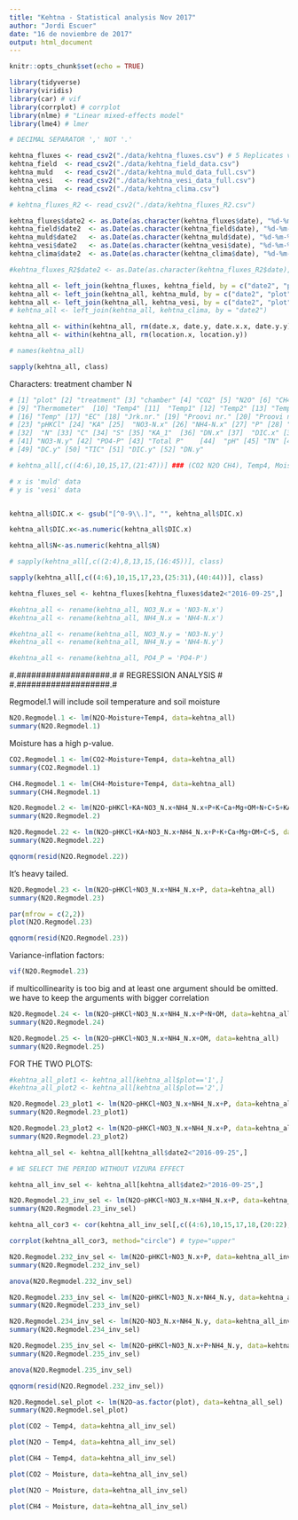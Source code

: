 ---
title: "Kehtna - Statistical analysis Nov 2017"
author: "Jordi Escuer"
date: "16 de noviembre de 2017"
output: html_document
---

```{r setup, include=FALSE}
knitr::opts_chunk$set(echo = TRUE)
```


```{r}
library(tidyverse)
library(viridis)
library(car) # vif
library(corrplot) # corrplot
library(nlme) # "Linear mixed-effects model"
library(lme4) # lmer

```

```{r}

# DECIMAL SEPARATOR ',' NOT '.'

kehtna_fluxes <- read_csv2("./data/kehtna_fluxes.csv") # 5 Replicates version
kehtna_field  <- read_csv2("./data/kehtna_field_data.csv")
kehtna_muld   <- read_csv2("./data/kehtna_muld_data_full.csv")
kehtna_vesi   <- read_csv2("./data/kehtna_vesi_data_full.csv")
kehtna_clima  <- read_csv2("./data/kehtna_clima.csv")

# kehtna_fluxes_R2 <- read_csv2("./data/kehtna_fluxes_R2.csv")

```


```{r}

kehtna_fluxes$date2 <- as.Date(as.character(kehtna_fluxes$date), "%d-%m-%Y") # capital Y
kehtna_field$date2  <- as.Date(as.character(kehtna_field$date), "%d-%m-%Y")
kehtna_muld$date2   <- as.Date(as.character(kehtna_muld$date), "%d-%m-%Y")
kehtna_vesi$date2   <- as.Date(as.character(kehtna_vesi$date), "%d-%m-%Y")
kehtna_clima$date2  <- as.Date(as.character(kehtna_clima$date), "%d-%m-%Y")

#kehtna_fluxes_R2$date2 <- as.Date(as.character(kehtna_fluxes_R2$date), "%d-%m-%Y") # capital Y

```


```{r}

kehtna_all <- left_join(kehtna_fluxes, kehtna_field, by = c("date2", "plot"))
kehtna_all <- left_join(kehtna_all, kehtna_muld, by = c("date2", "plot"))
kehtna_all <- left_join(kehtna_all, kehtna_vesi, by = c("date2", "plot"))
# kehtna_all <- left_join(kehtna_all, kehtna_clima, by = "date2")

kehtna_all <- within(kehtna_all, rm(date.x, date.y, date.x.x, date.y.y))
kehtna_all <- within(kehtna_all, rm(location.x, location.y))

# names(kehtna_all)

sapply(kehtna_all, class)

```
Characters:
  treatment
  chamber
  N

```{r}

# [1] "plot" [2] "treatment" [3] "chamber" [4] "CO2" [5] "N2O" [6] "CH4" [7] "date2" [8] "Discharge"
# [9] "Thermometer"  [10] "Temp4" [11]  "Temp1" [12] "Temp2" [13] "Temp3" [14] "Moisture_EC" [15] "Moisture" 
# [16] "Temp" [17] "EC" [18] "Jrk.nr." [19] "Proovi nr." [20] "Proovi nr._1" [21] "lab date" [22] "Treatment" 
# [23] "pHKCl" [24] "KA" [25]  "NO3-N.x" [26] "NH4-N.x" [27] "P" [28] "K" [29] "Ca" [30] "Mg" [31] "OM" 
# [32]  "N" [33] "C" [34] "S" [35] "KA_1"  [36] "DN.x" [37]  "DIC.x" [38] "DC.x" [39]  "DOC.x" [40] "NH4-N.y" 
# [41] "NO3-N.y" [42] "PO4-P" [43] "Total P"    [44]  "pH" [45] "TN" [46]  "TOC" [47] "DOC.y" [48] "TC" 
# [49] "DC.y" [50] "TIC" [51] "DIC.y" [52] "DN.y"

# kehtna_all[,c((4:6),10,15,17,(21:47))] ### (CO2 N2O CH4), Temp4, Moisture, EC, pHKCl KA NO3-N.x NH4-N.x P K Ca Mg OM N C S KA2 DN.x DIC.x DC.x DOC.x NH4-N.y NO3-N.y PO4-P Total P pH TN TOC DOC.y TC DC.y TIC DIC.y DN.y

# x is 'muld' data
# y is 'vesi' data


kehtna_all$DIC.x <- gsub("[^0-9\\.]", "", kehtna_all$DIC.x)

kehtna_all$DIC.x<-as.numeric(kehtna_all$DIC.x)

kehtna_all$N<-as.numeric(kehtna_all$N)

# sapply(kehtna_all[,c((2:4),8,13,15,(16:45))], class)

sapply(kehtna_all[,c((4:6),10,15,17,23,(25:31),(40:44))], class)

```

```{r}

kehtna_fluxes_sel <- kehtna_fluxes[kehtna_fluxes$date2<"2016-09-25",]

```

```{r}
#kehtna_all <- rename(kehtna_all, NO3_N.x = 'NO3-N.x')
#kehtna_all <- rename(kehtna_all, NH4_N.x = 'NH4-N.x')

#kehtna_all <- rename(kehtna_all, NO3_N.y = 'NO3-N.y')
#kehtna_all <- rename(kehtna_all, NH4_N.y = 'NH4-N.y')

#kehtna_all <- rename(kehtna_all, PO4_P = 'PO4-P')

```



#.###################.#
# REGRESSION ANALYSIS #
#.###################.#


Regmodel.1 will include soil temperature and soil moisture

```{r}
N2O.Regmodel.1 <- lm(N2O~Moisture+Temp4, data=kehtna_all)
summary(N2O.Regmodel.1)
```

Moisture has a high p-value.



```{r}
CO2.Regmodel.1 <- lm(CO2~Moisture+Temp4, data=kehtna_all)
summary(CO2.Regmodel.1)
```

```{r}
CH4.Regmodel.1 <- lm(CH4~Moisture+Temp4, data=kehtna_all)
summary(CH4.Regmodel.1)
```

```{r}
N2O.Regmodel.2 <- lm(N2O~pHKCl+KA+NO3_N.x+NH4_N.x+P+K+Ca+Mg+OM+N+C+S+KA+DN.x+DIC.x+DC.x+DOC.x, data=kehtna_all) # Can be 'KA_1'
summary(N2O.Regmodel.2)

```

```{r}
N2O.Regmodel.22 <- lm(N2O~pHKCl+KA+NO3_N.x+NH4_N.x+P+K+Ca+Mg+OM+C+S, data=kehtna_all)
summary(N2O.Regmodel.22)
```

```{r}
qqnorm(resid(N2O.Regmodel.22))
```

It's heavy tailed.

```{r}
N2O.Regmodel.23 <- lm(N2O~pHKCl+NO3_N.x+NH4_N.x+P, data=kehtna_all)
summary(N2O.Regmodel.23)
```

```{r}
par(mfrow = c(2,2))
plot(N2O.Regmodel.23)
```

```{r}
qqnorm(resid(N2O.Regmodel.23))
```


Variance-inflation factors:

```{r}

vif(N2O.Regmodel.23)

```

if multicollinearity is too big and at least one argument should be omitted.
we have to keep the arguments with bigger correlation

```{r}
N2O.Regmodel.24 <- lm(N2O~pHKCl+NO3_N.x+NH4_N.x+P+N+OM, data=kehtna_all)
summary(N2O.Regmodel.24)
```

```{r}
N2O.Regmodel.25 <- lm(N2O~pHKCl+NO3_N.x+NH4_N.x+OM, data=kehtna_all)
summary(N2O.Regmodel.25)
```



FOR THE TWO PLOTS:

```{r}
#kehtna_all_plot1 <- kehtna_all[kehtna_all$plot=='1',]
#kehtna_all_plot2 <- kehtna_all[kehtna_all$plot=='2',]
```


```{r}
N2O.Regmodel.23_plot1 <- lm(N2O~pHKCl+NO3_N.x+NH4_N.x+P, data=kehtna_all[kehtna_all$plot=="1",])
summary(N2O.Regmodel.23_plot1)
```

```{r}
N2O.Regmodel.23_plot2 <- lm(N2O~pHKCl+NO3_N.x+NH4_N.x+P, data=kehtna_all[kehtna_all$plot=="2",])
summary(N2O.Regmodel.23_plot2)
```

```{r}
kehtna_all_sel <- kehtna_all[kehtna_all$date2<"2016-09-25",]
```


```{r}
# WE SELECT THE PERIOD WITHOUT VIZURA EFFECT

kehtna_all_inv_sel <- kehtna_all[kehtna_all$date2>"2016-09-25",]

N2O.Regmodel.23_inv_sel <- lm(N2O~pHKCl+NO3_N.x+NH4_N.x+P, data=kehtna_all_inv_sel)
summary(N2O.Regmodel.23_inv_sel)

```

```{r}

kehtna_all_cor3 <- cor(kehtna_all_inv_sel[,c((4:6),10,15,17,18,(20:22),(35:38))], use = "complete.obs")

corrplot(kehtna_all_cor3, method="circle") # type="upper"

```

```{r}
N2O.Regmodel.232_inv_sel <- lm(N2O~pHKCl+NO3_N.x+P, data=kehtna_all_inv_sel)
summary(N2O.Regmodel.232_inv_sel)
```

```{r}
anova(N2O.Regmodel.232_inv_sel)
```


```{r}
N2O.Regmodel.233_inv_sel <- lm(N2O~pHKCl+NO3_N.x+NH4_N.y, data=kehtna_all_inv_sel) # + pHKCl:NO3_N.x + pHKCl:NH4_N.y
summary(N2O.Regmodel.233_inv_sel)
```

```{r}
N2O.Regmodel.234_inv_sel <- lm(N2O~NO3_N.x+NH4_N.y, data=kehtna_all_inv_sel) # + pHKCl:NO3_N.x + pHKCl:NH4_N.y
summary(N2O.Regmodel.234_inv_sel)
```

```{r}
N2O.Regmodel.235_inv_sel <- lm(N2O~pHKCl+NO3_N.x+P+NH4_N.y, data=kehtna_all_inv_sel) # + pHKCl:NO3_N.x + pHKCl:NH4_N.y
summary(N2O.Regmodel.235_inv_sel)
```

```{r}
anova(N2O.Regmodel.235_inv_sel)
```


```{r}

qqnorm(resid(N2O.Regmodel.232_inv_sel))
```

```{r}
N2O.Regmodel.sel_plot <- lm(N2O~as.factor(plot), data=kehtna_all_sel)
summary(N2O.Regmodel.sel_plot)
```





```{r}
plot(CO2 ~ Temp4, data=kehtna_all_inv_sel)
```


```{r}
plot(N2O ~ Temp4, data=kehtna_all_inv_sel)
```

```{r}
plot(CH4 ~ Temp4, data=kehtna_all_inv_sel)
```

```{r}
plot(CO2 ~ Moisture, data=kehtna_all_inv_sel)
```

```{r}
plot(N2O ~ Moisture, data=kehtna_all_inv_sel)
```

```{r}

plot(CH4 ~ Moisture, data=kehtna_all_inv_sel)
```

